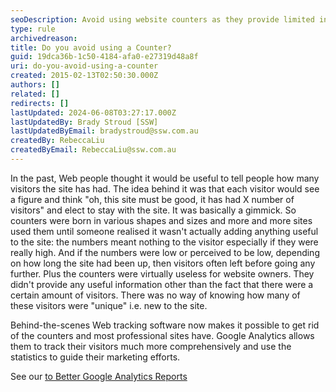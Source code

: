 ```yaml
---
seoDescription: Avoid using website counters as they provide limited information and may not accurately reflect unique visitors.
type: rule
archivedreason:
title: Do you avoid using a Counter?
guid: 19dca36b-1c50-4184-afa0-e27319d48a8f
uri: do-you-avoid-using-a-counter
created: 2015-02-13T02:50:30.000Z
authors: []
related: []
redirects: []
lastUpdated: 2024-06-08T03:27:17.000Z
lastUpdatedBy: Brady Stroud [SSW]
lastUpdatedByEmail: bradystroud@ssw.com.au
createdBy: RebeccaLiu
createdByEmail: RebeccaLiu@ssw.com.au
---
```


In the past, Web people thought it would be useful to tell people how many visitors the site has had. The idea behind it was that each visitor would see a figure and think "oh, this site must be good, it has had X number of visitors" and elect to stay with the site. It was basically a gimmick. So counters were born in various shapes and sizes and more and more sites used them until someone realised it wasn't actually adding anything useful to the site: the numbers meant nothing to the visitor especially if they were really high. And if the numbers were low or perceived to be low, depending on how long the site had been up, then visitors often left before going any further. Plus the counters were virtually useless for website owners. They didn't provide any useful information other than the fact that there were a certain amount of visitors. There was no way of knowing how many of these visitors were "unique" i.e. new to the site.

Behind-the-scenes Web tracking software now makes it possible to get rid of the counters and most professional sites have. Google Analytics allows them to track their visitors much more comprehensively and use the statistics to guide their marketing efforts.

See our [to Better Google Analytics Reports](/rules-to-better-google-analytics-reports)
